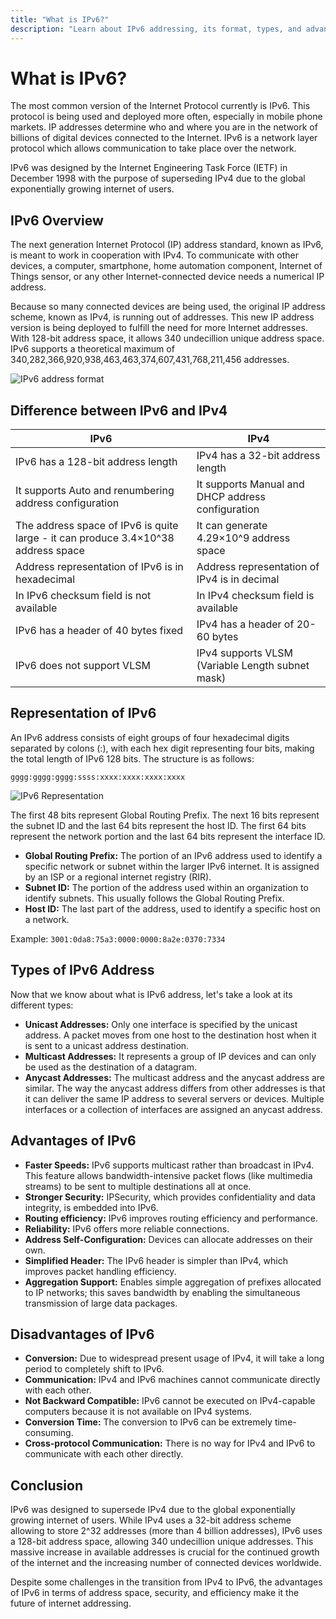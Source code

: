```yaml
---
title: "What is IPv6?"
description: "Learn about IPv6 addressing, its format, types, and advantages over IPv4"
---
```


# What is IPv6?

The most common version of the Internet Protocol currently is IPv6. This protocol is being used and deployed more often, especially in mobile phone markets. IP addresses determine who and where you are in the network of billions of digital devices connected to the Internet. IPv6 is a network layer protocol which allows communication to take place over the network.

IPv6 was designed by the Internet Engineering Task Force (IETF) in December 1998 with the purpose of superseding IPv4 due to the global exponentially growing internet of users.

## IPv6 Overview

The next generation Internet Protocol (IP) address standard, known as IPv6, is meant to work in cooperation with IPv4. To communicate with other devices, a computer, smartphone, home automation component, Internet of Things sensor, or any other Internet-connected device needs a numerical IP address.

Because so many connected devices are being used, the original IP address scheme, known as IPv4, is running out of addresses. This new IP address version is being deployed to fulfill the need for more Internet addresses. With 128-bit address space, it allows 340 undecillion unique address space. IPv6 supports a theoretical maximum of 340,282,366,920,938,463,463,374,607,431,768,211,456 addresses.

<img className="max-w-xl w-full rounded-xl mx-auto" src="/images/ipv6-address.webp" alt="IPv6 address format" />

## Difference between IPv6 and IPv4

| IPv6 | IPv4 |
|------|------|
| IPv6 has a 128-bit address length | IPv4 has a 32-bit address length |
| It supports Auto and renumbering address configuration | It supports Manual and DHCP address configuration |
| The address space of IPv6 is quite large - it can produce 3.4×10^38 address space | It can generate 4.29×10^9 address space |
| Address representation of IPv6 is in hexadecimal | Address representation of IPv4 is in decimal |
| In IPv6 checksum field is not available | In IPv4 checksum field is available |
| IPv6 has a header of 40 bytes fixed | IPv4 has a header of 20-60 bytes |
| IPv6 does not support VLSM | IPv4 supports VLSM (Variable Length subnet mask) |

## Representation of IPv6

An IPv6 address consists of eight groups of four hexadecimal digits separated by colons (:), with each hex digit representing four bits, making the total length of IPv6 128 bits. The structure is as follows:

```
gggg:gggg:gggg:ssss:xxxx:xxxx:xxxx:xxxx
```

<img className="max-w-xl w-full rounded-xl mx-auto" src="/images/IPv6-Represantation.png" alt="IPv6 Representation" />

The first 48 bits represent Global Routing Prefix. The next 16 bits represent the subnet ID and the last 64 bits represent the host ID. The first 64 bits represent the network portion and the last 64 bits represent the interface ID.

- **Global Routing Prefix:** The portion of an IPv6 address used to identify a specific network or subnet within the larger IPv6 internet. It is assigned by an ISP or a regional internet registry (RIR).
- **Subnet ID:** The portion of the address used within an organization to identify subnets. This usually follows the Global Routing Prefix.
- **Host ID:** The last part of the address, used to identify a specific host on a network.

Example: `3001:0da8:75a3:0000:0000:8a2e:0370:7334`

## Types of IPv6 Address

Now that we know about what is IPv6 address, let's take a look at its different types:

- **Unicast Addresses:** Only one interface is specified by the unicast address. A packet moves from one host to the destination host when it is sent to a unicast address destination.
- **Multicast Addresses:** It represents a group of IP devices and can only be used as the destination of a datagram.
- **Anycast Addresses:** The multicast address and the anycast address are similar. The way the anycast address differs from other addresses is that it can deliver the same IP address to several servers or devices. Multiple interfaces or a collection of interfaces are assigned an anycast address.

## Advantages of IPv6

- **Faster Speeds:** IPv6 supports multicast rather than broadcast in IPv4. This feature allows bandwidth-intensive packet flows (like multimedia streams) to be sent to multiple destinations all at once.
- **Stronger Security:** IPSecurity, which provides confidentiality and data integrity, is embedded into IPv6.
- **Routing efficiency:** IPv6 improves routing efficiency and performance.
- **Reliability:** IPv6 offers more reliable connections.
- **Address Self-Configuration:** Devices can allocate addresses on their own.
- **Simplified Header:** The IPv6 header is simpler than IPv4, which improves packet handling efficiency.
- **Aggregation Support:** Enables simple aggregation of prefixes allocated to IP networks; this saves bandwidth by enabling the simultaneous transmission of large data packages.

## Disadvantages of IPv6

- **Conversion:** Due to widespread present usage of IPv4, it will take a long period to completely shift to IPv6.
- **Communication:** IPv4 and IPv6 machines cannot communicate directly with each other.
- **Not Backward Compatible:** IPv6 cannot be executed on IPv4-capable computers because it is not available on IPv4 systems.
- **Conversion Time:** The conversion to IPv6 can be extremely time-consuming.
- **Cross-protocol Communication:** There is no way for IPv4 and IPv6 to communicate with each other directly.

## Conclusion

IPv6 was designed to supersede IPv4 due to the global exponentially growing internet of users. While IPv4 uses a 32-bit address scheme allowing to store 2^32 addresses (more than 4 billion addresses), IPv6 uses a 128-bit address space, allowing 340 undecillion unique addresses. This massive increase in available addresses is crucial for the continued growth of the internet and the increasing number of connected devices worldwide.

Despite some challenges in the transition from IPv4 to IPv6, the advantages of IPv6 in terms of address space, security, and efficiency make it the future of internet addressing.
